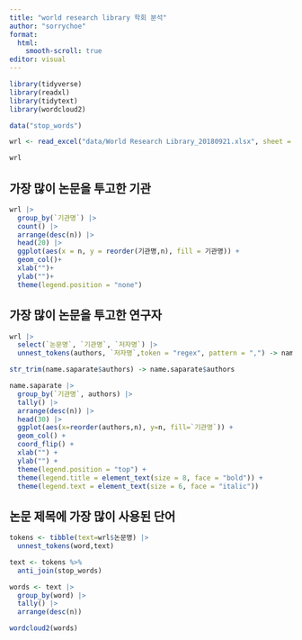 ---
title: "world research library 학회 분석"
author: "sorrychoe"
format: 
  html: 
    smooth-scroll: true
editor: visual
---
```{r setup, warning=FALSE, message=FALSE}
library(tidyverse)
library(readxl)
library(tidytext)
library(wordcloud2)

data("stop_words")

wrl <- read_excel("data/World Research Library_20180921.xlsx", sheet = "data")

wrl
```

## 가장 많이 논문을 투고한 기관

```{r, message=FALSE}
wrl |>
  group_by(`기관명`) |>
  count() |> 
  arrange(desc(n)) |> 
  head(20) |>
  ggplot(aes(x = n, y = reorder(기관명,n), fill = 기관명)) + 
  geom_col()+
  xlab("")+
  ylab("")+
  theme(legend.position = "none")

```

## 가장 많이 논문을 투고한 연구자

```{r}
wrl |> 
  select(`논문명`, `기관명`, `저자명`) |> 
  unnest_tokens(authors, `저자명`,token = "regex", pattern = ",") -> name.saparate

str_trim(name.saparate$authors) -> name.saparate$authors

name.saparate |> 
  group_by(`기관명`, authors) |> 
  tally() |> 
  arrange(desc(n)) |>
  head(30) |> 
  ggplot(aes(x=reorder(authors,n), y=n, fill=`기관명`)) +
  geom_col() +
  coord_flip() +
  xlab("") +
  ylab("") +
  theme(legend.position = "top") +
  theme(legend.title = element_text(size = 8, face = "bold")) +
  theme(legend.text = element_text(size = 6, face = "italic"))
```



## 논문 제목에 가장 많이 사용된 단어

```{r, message=FALSE}
tokens <- tibble(text=wrl$논문명) |> 
  unnest_tokens(word,text) 

text <- tokens %>%
  anti_join(stop_words)

words <- text |> 
  group_by(word) |> 
  tally() |> 
  arrange(desc(n))

wordcloud2(words)
```

